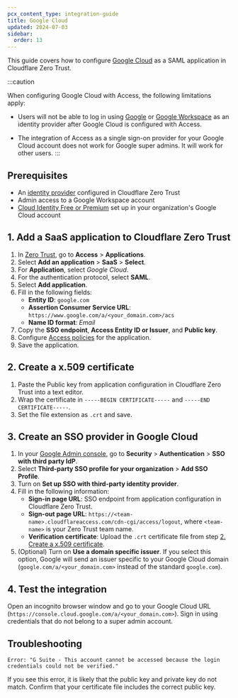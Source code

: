 ```yaml
---
pcx_content_type: integration-guide
title: Google Cloud
updated: 2024-07-03
sidebar:
  order: 13
---
```



This guide covers how to configure [Google Cloud](https://support.google.com/cloudidentity/topic/7558767) as a SAML application in Cloudflare Zero Trust.

:::caution

When configuring Google Cloud with Access, the following limitations apply:

- Users will not be able to log in using [Google](/cloudflare-one/identity/idp-integration/google/) or [Google Workspace](/cloudflare-one/identity/idp-integration/gsuite/) as an identity provider after Google Cloud is configured with Access.

- The integration of Access as a single sign-on provider for your Google Cloud account does not work for Google super admins. It will work for other users.
  :::

## Prerequisites

- An [identity provider](/cloudflare-one/identity/idp-integration/) configured in Cloudflare Zero Trust
- Admin access to a Google Workspace account
- [Cloud Identity Free or Premium](https://support.google.com/cloudidentity/answer/7389973) set up in your organization's Google Cloud account

## 1. Add a SaaS application to Cloudflare Zero Trust

1. In [Zero Trust](https://one.dash.cloudflare.com), go to **Access** > **Applications**.
2. Select **Add an application** > **SaaS** > **Select**.
3. For **Application**, select _Google Cloud_.
4. For the authentication protocol, select **SAML**.
5. Select **Add application**.
6. Fill in the following fields:
   - **Entity ID**: `google.com`
   - **Assertion Consumer Service URL**: `https://www.google.com/a/<your_domain.com>/acs`
   - **Name ID format**: _Email_
7. Copy the **SSO endpoint**, **Access Entity ID or Issuer**, and **Public key**.
8. Configure [Access policies](/cloudflare-one/policies/access/) for the application.
9. Save the application.

## 2. Create a x.509 certificate

1. Paste the Public key from application configuration in Cloudflare Zero Trust into a text editor.
2. Wrap the certificate in `-----BEGIN CERTIFICATE-----` and `-----END CERTIFICATE-----`.
3. Set the file extension as `.crt` and save.

## 3. Create an SSO provider in Google Cloud

1. In your [Google Admin console](https://admin.google.com/), go to **Security** > **Authentication** > **SSO with third party IdP**.
2. Select **Third-party SSO profile for your organization** > **Add SSO Profile**.
3. Turn on **Set up SSO with third-party identity provider**.
4. Fill in the following information:
   - **Sign-in page URL**: SSO endpoint from application configuration in Cloudflare Zero Trust.
   - **Sign-out page URL**: `https://<team-name>.cloudflareaccess.com/cdn-cgi/access/logout`, where `<team-name>` is your Zero Trust <GlossaryTooltip term="team name">team name</GlossaryTooltip>.
   - **Verification certificate**: Upload the `.crt` certificate file from step [2. Create a x.509 certificate](#2-create-a-x509-certificate).
5. (Optional) Turn on **Use a domain specific issuer**. If you select this option, Google will send an issuer specific to your Google Cloud domain (`google.com/a/<your_domain.com>` instead of the standard `google.com`).

## 4. Test the integration

Open an incognito browser window and go to your Google Cloud URL (`https://console.cloud.google.com/a/<your_domain.com>`). Sign in using credentials that do not belong to a super admin account.

## Troubleshooting

`Error: "G Suite - This account cannot be accessed because the login credentials could not be verified."`

If you see this error, it is likely that the public key and private key do not match. Confirm that your certificate file includes the correct public key.
